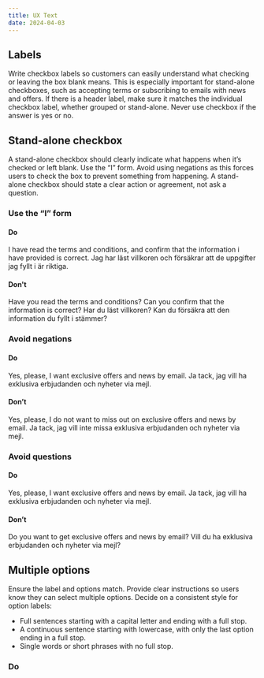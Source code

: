 ```yaml
---
title: UX Text
date: 2024-04-03
---
```


## Labels
Write checkbox labels so customers can easily understand what checking or leaving the box blank means. This is especially important for stand-alone checkboxes, such as accepting terms or subscribing to emails with news and offers. If there is a header label, make sure it matches the individual checkbox label, whether grouped or stand-alone. Never use checkbox if the answer is yes or no.

## Stand-alone checkbox
A stand-alone checkbox should clearly indicate what happens when it’s checked or left blank. Use the “I” form. Avoid using negations as this forces users to check the box to prevent something from happening. A stand-alone checkbox should state a clear action or agreement, not ask a question.

### Use the “I” form

#### Do
<Grid columns="2" gap="s">
<div>
<EN>I have read the terms and conditions, and confirm that the information i have provided is correct.</EN>
<SE>Jag har läst villkoren och försäkrar att de uppgifter jag fyllt i är riktiga.</SE>
</div>
<Figma type="do" id="negation-do" caption="Do: 'I' form in Swedish and English." />
</Grid>

#### Don't
<Grid columns="2" gap="m">
<div>
<EN>Have you read the terms and conditions? Can you confirm that the information is correct?</EN>
<SE>Har du läst villkoren? Kan du försäkra att den information du fyllt i stämmer?</SE>
</div>
<div>
<Figma type="dont" id="negation-dont-1" caption="Don't 'You' form (example in Swedish and English)." />
<Figma type="dont" id="negation-dont-2" caption="Don't use a negation (example in Swedish and English)." />
</div>
</Grid>

### Avoid negations
 
#### Do
<Grid columns="2" gap="m">
    <div>
        <EN>Yes, please, I want exclusive offers and news by email.</EN>
        <SE>Ja tack, jag vill ha exklusiva erbjudanden och nyheter via mejl.</SE>
    </div>
    <Figma type="do" id="accepting-do" caption="Use the 'I' form" />
</Grid>

#### Don’t
<Grid columns="2" gap="m">
    <div>
        <EN>Yes, please, I do not want to miss out on exclusive offers and news by email.</EN>
        <SE>Ja tack, jag vill inte missa exklusiva erbjudanden och nyheter via mejl.</SE>
    </div>
    <Figma type="dont" id="accepting-dont" caption="Use the 'I' form" />
</Grid>

### Avoid questions

#### Do
<Grid columns="2" gap="m">
    <div>
        <EN>Yes, please, I want exclusive offers and news by email.</EN>
        <SE>Ja tack, jag vill ha exklusiva erbjudanden och nyheter via mejl.</SE>
    </div>
    <Figma type="do" id="accepting-do" caption="Use the 'I' form" />
</Grid>

#### Don’t
<Grid columns="2" gap="m">
    <div>
        <EN>Do you want to get exclusive offers and news by email?</EN>
        <SE>Vill du ha exklusiva erbjudanden och nyheter via mejl?</SE>
    </div>
    <Figma type="dont" id="accepting-dont" caption="Use the 'I' form" />
</Grid>

## Multiple options
Ensure the label and options match. Provide clear instructions so users know they can select multiple options. Decide on a consistent style for option labels:
- Full sentences starting with a capital letter and ending with a full stop.
- A continuous sentence starting with lowercase, with only the last option ending in a full stop.
- Single words or short phrases with no full stop.

### Do
<Grid columns="2" gap="m">
<Figma type="do" id="multiple-options-do-eng" caption="Multiple answers (English)" />
<Figma type="dont" id="multiple-options-dont-eng" caption="Multiple answers (Swedish)" />
<Figma type="do" id="multiple-options-do-swe" caption="Multiple answers, the label is a yes or no question (English)" />
<Figma type="dont" id="multiple-options-dont-swe" caption="Multiple answers, the label is a yes or no question (Swedish)
" />
</Grid>
 